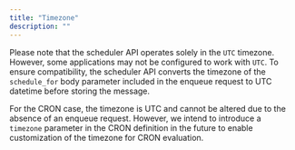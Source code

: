 ```yaml
---
title: "Timezone"
description: ""
---
```


Please note that the scheduler API operates solely in the `UTC` timezone.
However, some applications may not be configured to work with `UTC`. To ensure
compatibility, the scheduler API converts the timezone of the `schedule_for`
body parameter included in the enqueue request to UTC datetime before storing
the message.

For the CRON case, the timezone is UTC and cannot be altered due to the absence
of an enqueue request. However, we intend to introduce a `timezone` parameter in
the CRON definition in the future to enable customization of the timezone for
CRON evaluation.
